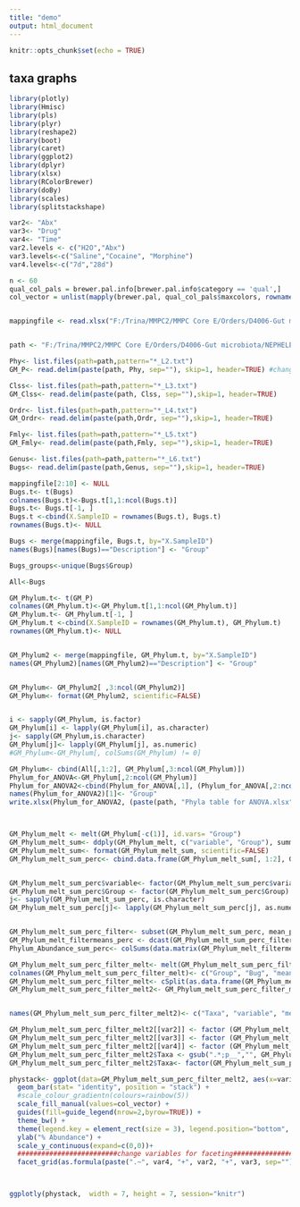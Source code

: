 ---
title: "demo"
output: html_document
---

```{r setup, include=FALSE}
knitr::opts_chunk$set(echo = TRUE)
```


## taxa graphs


```{r, echo=FALSE, results='hide', warning=FALSE, message=FALSE}
library(plotly)
library(Hmisc)
library(pls)
library(plyr)
library(reshape2)
library(boot)
library(caret)
library(ggplot2)
library(dplyr)
library(xlsx)
library(RColorBrewer)
library(doBy)
library(scales)
library(splitstackshape)

var2<- "Abx"
var3<- "Drug"
var4<- "Time"
var2.levels <- c("H2O","Abx")
var3.levels<-c("Saline","Cocaine", "Morphine")
var4.levels<-c("7d","28d")

n <- 60
qual_col_pals = brewer.pal.info[brewer.pal.info$category == 'qual',]
col_vector = unlist(mapply(brewer.pal, qual_col_pals$maxcolors, rownames(qual_col_pals)))


mappingfile <- read.xlsx("F:/Trina/MMPC2/MMPC Core E/Orders/D4006-Gut microbiota/NEPHELE/MiSeq_qiime_mothur_template.xlsx", 1)


path <- "F:/Trina/MMPC2/MMPC Core E/Orders/D4006-Gut microbiota/NEPHELE/core_diversity/taxa_plots/"

Phy<- list.files(path=path,pattern="*_L2.txt")
GM_P<- read.delim(paste(path, Phy, sep=""), skip=1, header=TRUE) #change to specific folder)

Clss<- list.files(path=path,pattern="*_L3.txt")
GM_Clss<- read.delim(paste(path, Clss, sep=""),skip=1, header=TRUE)

Ordr<- list.files(path=path,pattern="*_L4.txt")
GM_Ordr<- read.delim(paste(path,Ordr, sep=""),skip=1, header=TRUE)

Fmly<- list.files(path=path,pattern="*_L5.txt")
GM_Fmly<- read.delim(paste(path,Fmly, sep=""),skip=1, header=TRUE)

Genus<- list.files(path=path,pattern="*_L6.txt")
Bugs<- read.delim(paste(path,Genus, sep=""),skip=1, header=TRUE)

mappingfile[2:10] <- NULL
Bugs.t<- t(Bugs)
colnames(Bugs.t)<-Bugs.t[1,1:ncol(Bugs.t)]
Bugs.t<- Bugs.t[-1, ]
Bugs.t <-cbind(X.SampleID = rownames(Bugs.t), Bugs.t)
rownames(Bugs.t)<- NULL

Bugs <- merge(mappingfile, Bugs.t, by="X.SampleID")
names(Bugs)[names(Bugs)=="Description"] <- "Group"

Bugs_groups<-unique(Bugs$Group)

All<-Bugs

GM_Phylum.t<- t(GM_P)
colnames(GM_Phylum.t)<-GM_Phylum.t[1,1:ncol(GM_Phylum.t)]
GM_Phylum.t<- GM_Phylum.t[-1, ]
GM_Phylum.t <-cbind(X.SampleID = rownames(GM_Phylum.t), GM_Phylum.t)
rownames(GM_Phylum.t)<- NULL


GM_Phylum2 <- merge(mappingfile, GM_Phylum.t, by="X.SampleID")
names(GM_Phylum2)[names(GM_Phylum2)=="Description"] <- "Group"


GM_Phylum<- GM_Phylum2[ ,3:ncol(GM_Phylum2)]
GM_Phylum<- format(GM_Phylum2, scientific=FALSE)


i <- sapply(GM_Phylum, is.factor)
GM_Phylum[i] <- lapply(GM_Phylum[i], as.character)
j<- sapply(GM_Phylum,is.character)
GM_Phylum[j]<- lapply(GM_Phylum[j], as.numeric)
#GM_Phylum<-GM_Phylum[, colSums(GM_Phylum) != 0]

GM_Phylum<- cbind(All[,1:2], GM_Phylum[,3:ncol(GM_Phylum)])
Phylum_for_ANOVA<-GM_Phylum[,2:ncol(GM_Phylum)]
Phylum_for_ANOVA2<-cbind(Phylum_for_ANOVA[,1], (Phylum_for_ANOVA[,2:ncol(Phylum_for_ANOVA)])*100)
names(Phylum_for_ANOVA2)[1]<- "Group"
write.xlsx(Phylum_for_ANOVA2, (paste(path, "Phyla table for ANOVA.xlsx", sep="")), row.names = FALSE)



GM_Phylum_melt <- melt(GM_Phylum[-c(1)], id.vars= "Group")
GM_Phylum_melt_sum<- ddply(GM_Phylum_melt, c("variable", "Group"), summarise, mean = mean(value), sd = sd(value), sem = sd(value)/sqrt(length(value)), mean_perc = mean(value)*100, sd_perc = sd(value)*100, sem_perc = sd(value)/sqrt(length(value))*100)
GM_Phylum_melt_sum<- format(GM_Phylum_melt_sum, scientific=FALSE)
GM_Phylum_melt_sum_perc<- cbind.data.frame(GM_Phylum_melt_sum[, 1:2], GM_Phylum_melt_sum[ ,6:8])


GM_Phylum_melt_sum_perc$variable<- factor(GM_Phylum_melt_sum_perc$variable)
GM_Phylum_melt_sum_perc$Group <- factor(GM_Phylum_melt_sum_perc$Group)
j<- sapply(GM_Phylum_melt_sum_perc, is.character)
GM_Phylum_melt_sum_perc[j]<- lapply(GM_Phylum_melt_sum_perc[j], as.numeric)


GM_Phylum_melt_sum_perc_filter<- subset(GM_Phylum_melt_sum_perc, mean_perc >= 0.1)
GM_Phylum_melt_filtermeans_perc <- dcast(GM_Phylum_melt_sum_perc_filter, variable~Group, value.var= "mean_perc")
Phylum_Abundance_sum_perc<- colSums(data.matrix(GM_Phylum_melt_filtermeans_perc[ ,2:ncol(GM_Phylum_melt_filtermeans_perc)]), na.rm=TRUE)

GM_Phylum_melt_sum_perc_filter_melt<- melt(GM_Phylum_melt_sum_perc_filter[ ,1:3], id.vars = c("Group","variable"), measure.vars = "mean_perc")
colnames(GM_Phylum_melt_sum_perc_filter_melt)<- c("Group", "Bug", "mean_perc", "value")
GM_Phylum_melt_sum_perc_filter_melt<- cSplit(as.data.frame(GM_Phylum_melt_sum_perc_filter_melt), "Group", sep = "_")
GM_Phylum_melt_sum_perc_filter_melt2<- GM_Phylum_melt_sum_perc_filter_melt[order(GM_Phylum_melt_sum_perc_filter_melt$value), ]


names(GM_Phylum_melt_sum_perc_filter_melt2)<- c("Taxa", "variable", "mean_perc", var2, var3, var4)

GM_Phylum_melt_sum_perc_filter_melt2[[var2]] <- factor (GM_Phylum_melt_sum_perc_filter_melt2[[var2]],levels = var2.levels)
GM_Phylum_melt_sum_perc_filter_melt2[[var3]] <- factor (GM_Phylum_melt_sum_perc_filter_melt2[[var3]],levels = var3.levels)
GM_Phylum_melt_sum_perc_filter_melt2[[var4]] <- factor (GM_Phylum_melt_sum_perc_filter_melt2[[var4]],levels = var4.levels)
GM_Phylum_melt_sum_perc_filter_melt2$Taxa <- gsub(".*;p__","", GM_Phylum_melt_sum_perc_filter_melt2$Taxa)
GM_Phylum_melt_sum_perc_filter_melt2$Taxa<- factor(GM_Phylum_melt_sum_perc_filter_melt2$Taxa, levels = unique(GM_Phylum_melt_sum_perc_filter_melt2$Taxa))

phystack<- ggplot(data=GM_Phylum_melt_sum_perc_filter_melt2, aes(x=variable, y=mean_perc, fill=Taxa)) +
  geom_bar(stat= "identity", position = "stack") +
  #scale_colour_gradientn(colours=rainbow(5))
  scale_fill_manual(values=col_vector) +
  guides(fill=guide_legend(nrow=2,byrow=TRUE)) +
  theme_bw() +
  theme(legend.key = element_rect(size = 3), legend.position="bottom", legend.title=element_blank(), legend.text=element_text(size=6), axis.text.x = element_blank(), axis.title.x=element_blank(), axis.ticks.x=element_blank()) + 
  ylab("% Abundance") +
  scale_y_continuous(expand=c(0,0))+
  #########################change variables for faceting##############################
  facet_grid(as.formula(paste(".~", var4, "+", var2, "+", var3, sep="")))  #change variables faceted here




```

```{r, echo=FALSE, warning=FALSE, message=FALSE, plotly=TRUE}


ggplotly(phystack,  width = 7, height = 7, session="knitr")

```

